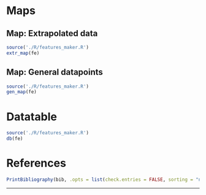 
# Maps{.tabset .tabset-fade .tabset-pills}

## Map: Extrapolated data

```r
source('./R/features_maker.R')
extr_map(fe)
```

## Map: General datapoints

```r
source('./R/features_maker.R')
gen_map(fe)
```

# Datatable

```r
source('./R/features_maker.R')
db(fe)
```

# References

```r
PrintBibliography(bib, .opts = list(check.entries = FALSE, sorting = "nyt", style = 'text'))
```

***

<div class="tocify-extend-page" data-unique="tocify-extend-page" style="height: 0;"></div>
<!-- remove extra whitespace at bottom produced by floating table of contents and plots. 
Why do not work on GitHub?-->